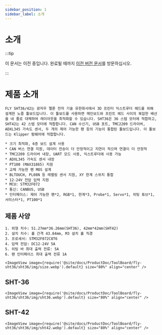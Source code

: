 ```yaml
---
sidebar_position: 1
sidebar_label: 소개
---
```




# 소개

:::tip

이 문서는 이전 중입니다. 완료될 때까지 [이전 버전 문서](https://mellow.klipper.cn/#/)를 방문하십시오.

:::

# 제품 소개

    FLY SHT36/42는 광저우 멜론 전자 기술 유한회사에서 3D 프린터 익스트루더 헤드를 위해 설계한 노즐 툴보드입니다. 이 툴보드를 사용하면 메인보드와 프린트 헤드 사이의 복잡한 배선을 네 줄로 대체하여 레이아웃을 최적화할 수 있습니다. SHT36은 36 스텝 모터에 적합하고, SHT42는 42 스텝 모터에 적합합니다. CAN 수신기, USB 포트, TMC2209 드라이버, ADXL345 가속도 센서, 두 개의 제어 가능한 팬 등의 기능이 통합된 툴보드입니다. 이 툴보드는 Klipper 펌웨어에 적합합니다.

    * 크기 최적화, 6층 보드 설계 사용
    * CAN 버스 연결 지원, 데이터 전송이 더 안정적이고 지연이 적으며 연결이 더 안정적
    * TMC2209 드라이버 내장, UART 모드 사용, 익스트루더에 사용 가능
    * ADXL345 가속도 센서 내장
    * PT100 (MAX31865) 지원
    * 교체 가능한 팬 MOS 설계
    * BLTOUCH, PL08N 등 레벨링 센서 지원, XY 한계 스위치 통합
    * 12-24V 전압 입력 지원 
    * MCU: STM32F072
    * 통신: CANBUS, USB
    * 인터페이스: 제어 가능한 팬*2, RGB*1, 한계*3, Probe*1, Servo*1, 히팅 튜브*1, 서미스터*1, PT100*1

## 제품 사양

    1. 외형 치수: 51.27mm*36.26mm(SHT36), 42mm*42mm(SHT42)
    2. 설치 치수: 홀 간격 43.84mm, M3 설치 홀 직경
    3. 프로세서: STM32F072C8T6
    4. 입력 전압: DC12-24V 5A
    5. 히팅 바 최대 출력 전류: 5A
    6. 팬 인터페이스 최대 출력 전류 1A

    <ImageView image={require('@site/docs/ProductDoc/ToolBoard/fly-sht36/sht36/img/size.webp').default} size="80%" align="center" />

## SHT-36

    <ImageView image={require('@site/docs/ProductDoc/ToolBoard/fly-sht36/sht36/img/sht36.webp').default} size="80%" align="center" />

## SHT-42

    <ImageView image={require('@site/docs/ProductDoc/ToolBoard/fly-sht36/sht36/img/sht42.webp').default} size="80%" align="center" />